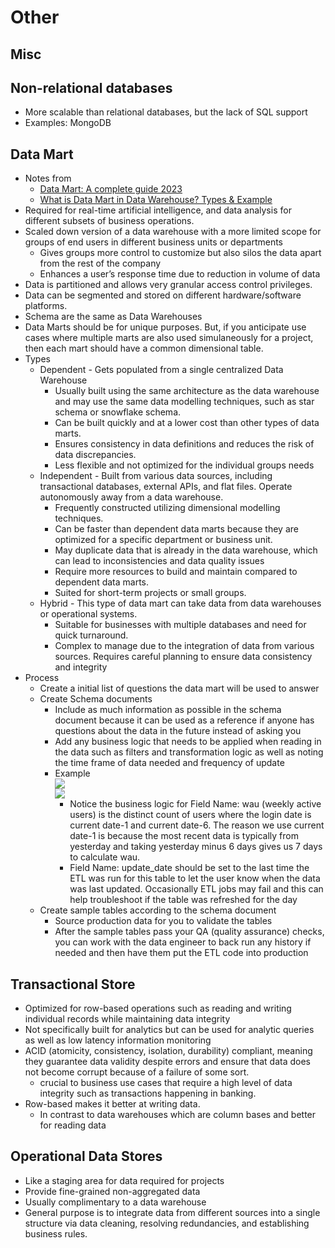 # Other {#sec-db-other .unnumbered}

## Misc {#sec-db-other-misc .unnumbered}

## Non-relational databases {#sec-db-other-nonrel .unnumbered}

-   More scalable than relational databases, but the lack of SQL support
-   Examples: MongoDB

## Data Mart {#sec-db-other-mart}

-   Notes from
    -   [Data Mart: A complete guide 2023](https://www.fivetran.com/learn/data-mart)
    -   [What is Data Mart in Data Warehouse? Types & Example](https://www.guru99.com/data-mart-tutorial.html)
-   Required for real-time artificial intelligence, and data analysis for different subsets of business operations.
-   Scaled down version of a data warehouse with a more limited scope for groups of end users in different business units or departments
    -   Gives groups more control to customize but also silos the data apart from the rest of the company
    -   Enhances a user’s response time due to reduction in volume of data
-   Data is partitioned and allows very granular access control privileges.
-   Data can be segmented and stored on different hardware/software platforms.
-   Schema are the same as Data Warehouses
-   Data Marts should be for unique purposes. But, if you anticipate use cases where multiple marts are also used simulaneously for a project, then each mart should have a common dimensional table.
-   Types
    -   Dependent - Gets populated from a single centralized Data Warehouse
        -   Usually built using the same architecture as the data warehouse and may use the same data modelling techniques, such as star schema or snowflake schema.
        -   Can be built quickly and at a lower cost than other types of data marts.
        -   Ensures consistency in data definitions and reduces the risk of data discrepancies.
        -   Less flexible and not optimized for the individual groups needs
    -   Independent - Built from various data sources, including transactional databases, external APIs, and flat files. Operate autonomously away from a data warehouse.
        -   Frequently constructed utilizing dimensional modelling techniques.
        -   Can be faster than dependent data marts because they are optimized for a specific department or business unit.
        -   May duplicate data that is already in the data warehouse, which can lead to inconsistencies and data quality issues
        -   Require more resources to build and maintain compared to dependent data marts.
        -   Suited for short-term projects or small groups.
    -   Hybrid - This type of data mart can take data from data warehouses or operational systems.
        -   Suitable for businesses with multiple databases and need for quick turnaround.
        -   Complex to manage due to the integration of data from various sources. Requires careful planning to ensure data consistency and integrity
-   Process
    -   Create a initial list of questions the data mart will be used to answer
    -   Create Schema documents
        -   Include as much information as possible in the schema document because it can be used as a reference if anyone has questions about the data in the future instead of asking you
        -   Add any business logic that needs to be applied when reading in the data such as filters and transformation logic as well as noting the time frame of data needed and frequency of update
        -   [Example]{.ribbon-highlight}\
            ![](./_resources/DB,_Warehouses.resources/1-7hczEEAN-H9eCb0mXo0-Xw.gif)\
            ![](./_resources/DB,_Warehouses.resources/1-jRHzdcyuhO56M5LxGgJrLw.gif)
            -   Notice the business logic for Field Name: wau (weekly active users) is the distinct count of users where the login date is current date-1 and current date-6. The reason we use current date-1 is because the most recent data is typically from yesterday and taking yesterday minus 6 days gives us 7 days to calculate wau.
            -   Field Name: update_date should be set to the last time the ETL was run for this table to let the user know when the data was last updated. Occasionally ETL jobs may fail and this can help troubleshoot if the table was refreshed for the day
    -   Create sample tables according to the schema document
        -   Source production data for you to validate the tables
        -   After the sample tables pass your QA (quality assurance) checks, you can work with the data engineer to back run any history if needed and then have them put the ETL code into production

## Transactional Store {#sec-db-other-trans}

-   Optimized for row-based operations such as reading and writing individual records while maintaining data integrity
-   Not specifically built for analytics but can be used for analytic queries as well as low latency information monitoring
-   ACID (atomicity, consistency, isolation, durability) compliant, meaning they guarantee data validity despite errors and ensure that data does not become corrupt because of a failure of some sort.
    -   crucial to business use cases that require a high level of data integrity such as transactions happening in banking.
-   Row-based makes it better at writing data.
    -   In contrast to data warehouses which are column bases and better for reading data

## Operational Data Stores {#sec-db-other-opstore}

-   Like a staging area for data required for projects
-   Provide fine-grained non-aggregated data
-   Usually complimentary to a data warehouse
-   General purpose is to integrate data from different sources into a single structure via data cleaning, resolving redundancies, and establishing business rules.
